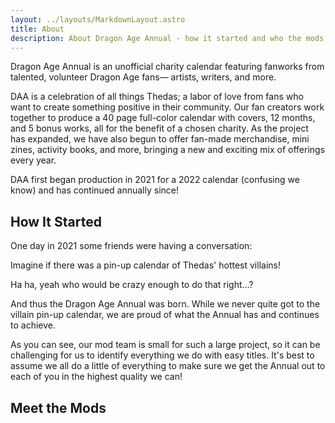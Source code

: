 ```yaml
---
layout: ../layouts/MarkdownLayout.astro
title: About
description: About Dragon Age Annual - how it started and who the mods are.
---
```



Dragon Age Annual is an unofficial charity calendar featuring fanworks from
talented, volunteer Dragon Age fans— artists, writers, and more.

DAA is a celebration of all things Thedas; a labor of love from fans who want
to create something positive in their community. Our fan creators work together
to produce a 40 page full-color calendar with covers, 12 months, and 5 bonus
works, all for the benefit of a chosen charity. As the project has expanded, we
have also begun to offer fan-made merchandise, mini zines, activity books, and
more, bringing a new and exciting mix of offerings every year.

DAA first began production in 2021 for a 2022 calendar (confusing we know) and
has continued annually since!

## How It Started

One day in 2021 some friends were having a conversation:

<div class="mx-auto flex flex-col gap-3 w-prose md:max-w-3xl">
<div class="flex items-start gap-2.5">
<div class="flex flex-col w-full max-w-[320px] leading-1.5 p-4 rounded-e-xl rounded-es-xl bg-nord7">
<p class="py-2.5 text-nord0">Imagine if there was a pin-up calendar of Thedas' hottest villains!</p>
</div>
</div>

<div class="flex gap-2.5 place-content-end">
<div class="flex flex-col w-full max-w-[320px] leading-1.5 p-4 rounded-s-xl rounded-br-xl bg-nord8">
<p class="py-2.5 text-nord0">Ha ha, yeah who would be crazy enough to do that right…?</p>
</div>
</div>
</div>

And thus the Dragon Age Annual was born. While we never quite got to the villain
pin-up calendar, we are proud of what the Annual has and continues to achieve.

As you can see, our mod team is small for such a large project, so it can be
challenging for us to identify everything we do with easy titles. It's best to
assume we all do a little of everything to make sure we get the Annual out to
each of you in the highest quality we can!

## Meet the Mods

<ModList />
